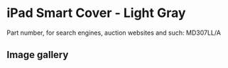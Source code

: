 # iPad Smart Cover - Light Gray

Part number, for search engines, auction websites and such: MD307LL/A

## Image gallery

<div style={{ width: "768px" }}>
  <GalleryComponent
    images={[
      {
        original: "/everysource/MD307",
        thumbnail: "/everypreview/MD307",
      },
      {
        original: "/everysource/MD307_AV1_BLACK",
        thumbnail: "/everypreview/MD307_AV1_BLACK",
      },
      {
        original: "/everysource/MD307_AV1_WHITE",
        thumbnail: "/everypreview/MD307_AV1_WHITE",
      },
      {
        original: "/everysource/MD307_AV2_BLACK",
        thumbnail: "/everypreview/MD307_AV2_BLACK",
      },
      {
        original: "/everysource/MD307_AV2_WHITE",
        thumbnail: "/everypreview/MD307_AV2_WHITE",
      },
      {
        original: "/everysource/MD307_AV3",
        thumbnail: "/everypreview/MD307_AV3",
      },
      {
        original: "/everysource/MD307_AV3_BLACK",
        thumbnail: "/everypreview/MD307_AV3_BLACK",
      },
      {
        original: "/everysource/MD307_AV3_WHITE",
        thumbnail: "/everypreview/MD307_AV3_WHITE",
      },
      {
        original: "/everysource/MD307_AV4",
        thumbnail: "/everypreview/MD307_AV4",
      },
      {
        original: "/everysource/MD307_AV4_BLACK",
        thumbnail: "/everypreview/MD307_AV4_BLACK",
      },
      {
        original: "/everysource/MD307_AV4_WHITE",
        thumbnail: "/everypreview/MD307_AV4_WHITE",
      },
      {
        original: "/everysource/MD307_AV5",
        thumbnail: "/everypreview/MD307_AV5",
      }
    ]}
  />
</div>